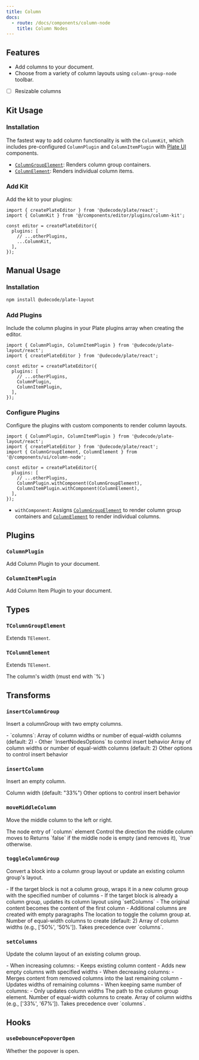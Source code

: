 ```yaml
---
title: Column
docs:
  - route: /docs/components/column-node
    title: Column Nodes
---
```


<ComponentPreview name="column-demo" />

<PackageInfo>

## Features

- Add columns to your document.
- Choose from a variety of column layouts using `column-group-node` toolbar.
- [ ] Resizable columns

</PackageInfo>

## Kit Usage

<Steps>

### Installation

The fastest way to add column functionality is with the `ColumnKit`, which includes pre-configured `ColumnPlugin` and `ColumnItemPlugin` with [Plate UI](/docs/installation/plate-ui) components.

<ComponentSource name="column-kit" />

- [`ColumnGroupElement`](/docs/components/column-node): Renders column group containers.
- [`ColumnElement`](/docs/components/column-node): Renders individual column items.

### Add Kit

Add the kit to your plugins:

```tsx
import { createPlateEditor } from '@udecode/plate/react';
import { ColumnKit } from '@/components/editor/plugins/column-kit';

const editor = createPlateEditor({
  plugins: [
    // ...otherPlugins,
    ...ColumnKit,
  ],
});
```

</Steps>

## Manual Usage

<Steps>

### Installation

```bash
npm install @udecode/plate-layout
```

### Add Plugins

Include the column plugins in your Plate plugins array when creating the editor.

```tsx
import { ColumnPlugin, ColumnItemPlugin } from '@udecode/plate-layout/react';
import { createPlateEditor } from '@udecode/plate/react';

const editor = createPlateEditor({
  plugins: [
    // ...otherPlugins,
    ColumnPlugin,
    ColumnItemPlugin,
  ],
});
```

### Configure Plugins

Configure the plugins with custom components to render column layouts.

```tsx
import { ColumnPlugin, ColumnItemPlugin } from '@udecode/plate-layout/react';
import { createPlateEditor } from '@udecode/plate/react';
import { ColumnGroupElement, ColumnElement } from '@/components/ui/column-node';

const editor = createPlateEditor({
  plugins: [
    // ...otherPlugins,
    ColumnPlugin.withComponent(ColumnGroupElement),
    ColumnItemPlugin.withComponent(ColumnElement),
  ],
});
```

- `withComponent`: Assigns [`ColumnGroupElement`](/docs/components/column-node) to render column group containers and [`ColumnElement`](/docs/components/column-node) to render individual columns.

</Steps>

## Plugins

### `ColumnPlugin`

Add Column Plugin to your document.

### `ColumnItemPlugin`

Add Column Item Plugin to your document.

## Types

### `TColumnGroupElement`

Extends `TElement`.

### `TColumnElement`

Extends `TElement`.

<API name="TColumnElement">
<APIAttributes>
  <APIItem name="width" type="string" optional>
    The column's width (must end with `%`)
  </APIItem>
</APIAttributes>
</API>

## Transforms

### `insertColumnGroup`

Insert a columnGroup with two empty columns.

<API name="insertColumnGroup">
<APIOptions type="InsertNodesOptions & { columns?: number[] | number }">
    - `columns`: Array of column widths or number of equal-width columns (default: 2)
    - Other `InsertNodesOptions` to control insert behavior
  <APIItem name="columns" type="number[] | number" optional>
    Array of column widths or number of equal-width columns (default: 2)
  </APIItem>
  <APIItem name="...InsertNodesOptions" type="InsertNodesOptions">
    Other options to control insert behavior
  </APIItem>
</APIOptions>
</API>

### `insertColumn`

Insert an empty column.

<API name="insertColumn">
<APIOptions type="InsertNodesOptions & { width?: string }">
  <APIItem name="width" type="string" optional>
    Column width (default: "33%")
  </APIItem>
  <APIItem name="...InsertNodesOptions" type="InsertNodesOptions">
    Other options to control insert behavior
  </APIItem>
</APIOptions>
</API>

### `moveMiddleColumn`

Move the middle column to the left or right.

<API name="moveMiddleColumn">
<APIParameters>
  <APIItem name="nodeEntry" type="NodeEntry">
    The node entry of `column` element
  </APIItem>
  <APIItem name="options" type="{ direction: 'left' | 'right' }">
    Control the direction the middle column moves to
  </APIItem>
</APIParameters>

<APIReturns type="boolean">
  Returns `false` if the middle node is empty (and removes it), `true` otherwise.
</APIReturns>
</API>

### `toggleColumnGroup`

Convert a block into a column group layout or update an existing column group's layout.

<API name="toggleColumnGroup">
- If the target block is not a column group, wraps it in a new column group with the specified number of columns
- If the target block is already a column group, updates its column layout using `setColumns`
- The original content becomes the content of the first column
- Additional columns are created with empty paragraphs
<APIOptions type="object">
  <APIItem name="at" type="Location" optional>
    The location to toggle the column group at.
  </APIItem>
  <APIItem name="columns" type="number" optional>
    Number of equal-width columns to create (default: 2)
  </APIItem>
  <APIItem name="widths" type="string[]" optional>
    Array of column widths (e.g., ['50%', '50%']). Takes precedence over `columns`.
  </APIItem>
</APIOptions>
</API>

### `setColumns`

Update the column layout of an existing column group.

<API name="setColumns">
- When increasing columns:
  - Keeps existing column content
  - Adds new empty columns with specified widths
- When decreasing columns:
  - Merges content from removed columns into the last remaining column
  - Updates widths of remaining columns
- When keeping same number of columns:
  - Only updates column widths
<APIOptions type="object">
  <APIItem name="at" type="Path">
    The path to the column group element.
  </APIItem>
  <APIItem name="columns" type="number" optional>
    Number of equal-width columns to create.
  </APIItem>
  <APIItem name="widths" type="string[]" optional>
    Array of column widths (e.g., ['33%', '67%']). Takes precedence over `columns`.
  </APIItem>
</APIOptions>
</API>


## Hooks

### `useDebouncePopoverOpen`

<API name="useDebouncePopoverOpen">
<APIReturns type="boolean">
  Whether the popover is open.
</APIReturns>
</API>